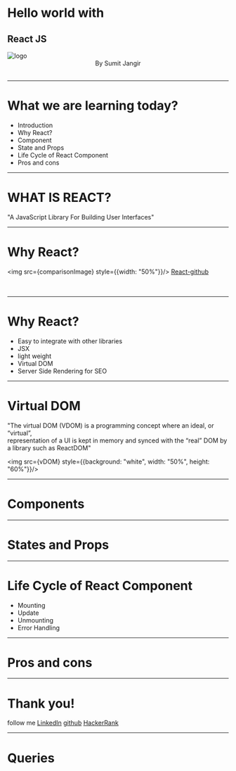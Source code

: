 


# Hello world with
## React JS

 <img src={logo} className="App-logo" alt="logo" />

<Footer>
<center>By Sumit Jangir</center>
<br/>
</Footer>

---

# What we are learning today?

- Introduction
- Why React?
- Component
- State and Props
- Life Cycle of React Component
- Pros and cons

---

# WHAT IS REACT?

"A JavaScript Library For Building User Interfaces"

---

# Why React?

<img src={comparisonImage} style={{width: "50%"}}/>
<a href="https://github.com/facebook/react">React-github</a>
<br/>
<br/>
<br/>

---

# Why React?

<Steps>

- Easy to integrate with other libraries
- JSX
- light weight
- Virtual DOM
- Server Side Rendering for SEO

</Steps>

---

# Virtual DOM

"The virtual DOM (VDOM) is a programming concept where an ideal, or “virtual”, <br/>representation of a UI is kept in memory and synced with the “real” DOM by a library such as ReactDOM"

<img src={vDOM} style={{background: "white", width: "50%", height: "60%"}}/>

---

# Components

---

# States and Props

---

# Life Cycle of React Component

- Mounting
- Update
- Unmounting
- Error Handling

---

# Pros and cons

---

# Thank you!

follow me 
<a href="https://www.linkedin.com/in/jangirsumit/">LinkedIn</a>
<a href="https://github.com/JangirSumit">github</a>
<a href="https://www.hackerrank.com/SumitJangir">HackerRank</a>

---

# Queries

